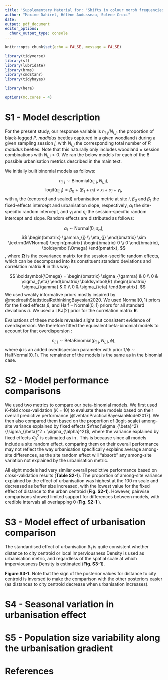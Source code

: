```yaml
---
title: 'Supplementary Material for: "Shifts in colour morph frequencies along an urbanisation gradient in the ground beetle *Pterostichus madidus*"'
author: "Maxime Dahirel, Hélène Audusseau, Solène Croci"
date:
output: pdf_document
editor_options:
  chunk_output_type: console
---
```


```r
knitr::opts_chunk$set(echo = FALSE, message = FALSE)
```


```r
library(tidyverse)
library(sf)
library(lubridate)
library(brms)
library(cmdstanr)
library(tidybayes)

library(here)

options(mc.cores = 4) 
```

# S1 - Model description

For the present study, our response variable is $n_{i,j}/N_{i,j}$, the proportion of black-legged *P. madidus* beetles captured in a given woodland $i$ during a given sampling session $j$, with $N_{i,j}$ the corresponding total number of *P. madidus* beetles. Note that this  naturally only includes woodland $\times$ session combinations with $N_{i,j} > 0$. We ran the below models for each of the 8 possible urbanisation metrics described in the main text.

We initially built binomial models as follows:

$$
n_{i,j} \sim \mathrm{Binomial}(p_{i,j}, N_{i,j}),
$$
$$
\mathrm{logit}(p_{i,j}) = \beta_{0}  + (\beta_{1} + \eta_{j}) \times x_{i} + \alpha_{i} + \gamma_{j},
$$
with $x_{i}$ the (centered and scaled) urbanisation metric at site $i$, $\beta_0$ and $\beta_1$ the fixed-effects intercept and urbanisation slope, respectively, $\alpha_{i}$ the site-specific random intercept, and $\gamma_{j}$ and $\eta_{j}$ the session-specific random intercept and slope. Random effects are distributed as follows: 

$$
\alpha_{i} \sim \mathrm{Normal}(0, \sigma_{\alpha}),
$$
$$
\begin{bmatrix} \gamma_{j} \\ \eta_{j} \end{bmatrix} 
\sim 
\textrm{MVNormal}
\begin{pmatrix}
\begin{bmatrix} 0 \\ 0  \end{bmatrix},
\boldsymbol{\Omega}
\end{pmatrix},
$$
, where $\boldsymbol{\Omega}$ is the covariance matrix for the session-specific random effects, which can be decomposed into its constituent standard deviations and correlation matrix $\boldsymbol{R}$ in this way:

$$
\boldsymbol{\Omega} = 
\begin{bmatrix}
\sigma_{\gamma} & 0 \\
0 & \sigma_{\eta}
\end{bmatrix}
\boldsymbol{R}
\begin{bmatrix}
\sigma_{\gamma} & 0 \\
0 & \sigma_{\eta}
\end{bmatrix}.
$$
We used weakly informative priors mostly inspired by @mcelreathStatisticalRethinkingBayesian2020. We used $\mathrm{Normal}(0,1)$ priors for the fixed effects $\beta$,<!--DIFFERENT PRIORS FOR BETA0 AND BETA1 YES? CHECK AND IF YES WILL AFFECT HOW THE MODEL DESCRIPTION FOR TH NEGBINOMIAL BELOW IS WRITTEN--> and $\mathrm{Half-Normal}(0,1)$ priors for all standard deviations $\sigma$. We used a $\mathrm{LKJ}(2)$ prior for the correlation matrix $\boldsymbol{R}$.


Evaluations of these models revealed slight but consistent evidence of overdispersion. We therefore fitted the equivalent beta-binomial models to account for that overdispersion <!--ref-->:

$$
n_{i,j} \sim \mathrm{BetaBinomial}(p_{i,j}, N_{i,j}, \phi),
$$
where $\phi$ is an added overdispersion parameter with prior $1/\phi \sim \mathrm{HalfNormal}(0,1)$. The remainder of the models is the same as in the binomial case. 

# S2 - Model performance comparisons

We used two metrics to compare our beta-binomial models. We first used $K$-fold cross-validation ($K$ = 10) to evaluate these models based on their overall predictive performance [@vehtariPracticalBayesianModel2017]. We then also compared them based on the proportion of (logit-scale) among-site variance explained by fixed effects $\frac{\sigma_{\beta}^2}{\sigma_{\beta}^2 + \sigma_{\alpha}^2}$, where the variance explained by fixed effects $\sigma_{\beta}^2$ is estimated as in <!--ref-->. This is because since all models include a site random effect, comparing them on their overall performance may not reflect the way urbanisation specifically explains average among-site differences, as the site random effect will "absorb" any among-site variation not explained by the urbanisation metric. 

All eight models had very similar overall predictive performance based on cross-validation results (**Table S2-1**). The proportion of among-site variance explained by the effect of urbanisation was highest at the 100 m scale and decreased as buffer size increased, with the lowest value for the fixed effect of distance to the urban centroid (**Fig. S2-1**). However, pairwise comparisons showed limited support for differences between models, with credible intervals all overlapping 0 (**Fig. S2-1** <!--S2-2??-->). 


# S3 - Model effect of urbanisation comparison

The standardised effect of urbanisation $\beta_{1}$ is quite consistent whether distance to city centroid or local Imperviousness Density is used as urbanisation metric, and regardless of the spatial scale at which imperviousness Density is estimated (**Fig. S3-1**).


**Figure S3-1.** <!--LEGEND TO COMPLETE--> Note that the sign of the posterior values for distance to city centroid is inversed to make the comparison with the other posteriors easier (as distances to city centroid decrease when urbanisation increases).


# S4 - Seasonal variation in urbanisation effect



# S5 - Population size variability along the urbanisation gradient

# References